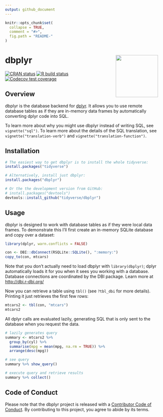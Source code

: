 ```yaml
---
output: github_document
---
```


<!-- README.md is generated from README.Rmd. Please edit that file -->

```r
knitr::opts_chunk$set(
  collapse = TRUE,
  comment = "#>",
  fig.path = "README-"
)
```

# dbplyr <a href='https://dbplyr.tidyverse.org'><img src='man/figures/logo.png' align="right" height="139" /></a>

<!-- badges: start -->
[![CRAN status](https://www.r-pkg.org/badges/version/dbplyr)](https://cran.r-project.org/package=dbplyr)
[![R build status](https://github.com/tidyverse/dbplyr/workflows/R-CMD-check/badge.svg)](https://github.com/tidyverse/dbplyr/actions)
[![Codecov test coverage](https://codecov.io/gh/tidyverse/dbplyr/branch/master/graph/badge.svg)](https://codecov.io/gh/tidyverse/dbplyr?branch=master)
<!-- badges: end -->

## Overview

dbplyr is the database backend for [dplyr](https://dplyr.tidyverse.org). It allows you to use remote database tables as if they are in-memory data frames by automatically converting dplyr code into SQL. 

To learn more about why you might use dbplyr instead of writing SQL, see `vignette("sql")`. To learn more about the details of the SQL translation, see `vignette("translation-verb")` and `vignette("translation-function")`.

## Installation

```r
# The easiest way to get dbplyr is to install the whole tidyverse:
install.packages("tidyverse")

# Alternatively, install just dbplyr:
install.packages("dbplyr")

# Or the the development version from GitHub:
# install.packages("devtools")
devtools::install_github("tidyverse/dbplyr")
```

## Usage

dbplyr is designed to work with database tables as if they were local data frames. To demonstrate this I'll first create an in-memory SQLite database and copy over a dataset:

```r
library(dplyr, warn.conflicts = FALSE)

con <- DBI::dbConnect(RSQLite::SQLite(), ":memory:")
copy_to(con, mtcars)
```

Note that you don't actually need to load dbplyr with `library(dbplyr)`; dplyr automatically loads it for you when it sees you working with a database. Database connections are coordinated by the DBI package. Learn more at <http://dbi.r-dbi.org/>

Now you can retrieve a table using `tbl()` (see `?tbl_dbi` for more details). Printing it just retrieves the first few rows:

```r
mtcars2 <- tbl(con, "mtcars")
mtcars2
```

All dplyr calls are evaluated lazily, generating SQL that is only sent to the database when you request the data.

```r
# lazily generates query
summary <- mtcars2 %>% 
  group_by(cyl) %>% 
  summarise(mpg = mean(mpg, na.rm = TRUE)) %>% 
  arrange(desc(mpg))

# see query
summary %>% show_query()

# execute query and retrieve results
summary %>% collect()
```

## Code of Conduct

Please note that the dbplyr project is released with a [Contributor Code of Conduct](https://dbplyr.tidyverse.org/CODE_OF_CONDUCT.html). By contributing to this project, you agree to abide by its terms.
